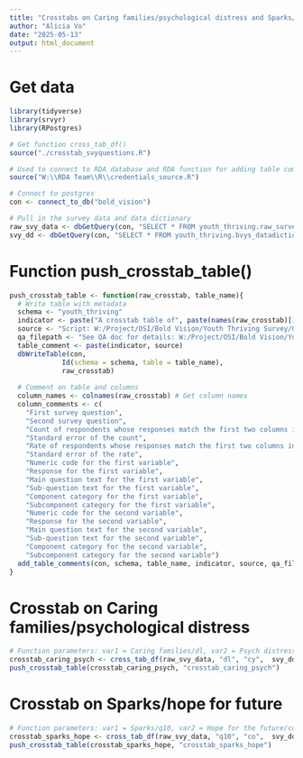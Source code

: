 ```yaml
---
title: "Crosstabs on Caring families/psychological distress and Sparks/hope for future"
author: "Alicia Vo"
date: "2025-05-13"
output: html_document
---
```


# Get data
```r
library(tidyverse)
library(srvyr)
library(RPostgres)

# Get function cross_tab_df()
source("./crosstab_svyquestions.R")

# Used to connect to RDA database and RDA function for adding table comments
source("W:\\RDA Team\\R\\credentials_source.R")

# Connect to postgres
con <- connect_to_db("bold_vision")

# Pull in the survey data and data dictionary
raw_svy_data <- dbGetQuery(con, "SELECT * FROM youth_thriving.raw_survey_data")
svy_dd <- dbGetQuery(con, "SELECT * FROM youth_thriving.bvys_datadictionary_2024")
```
# Function push_crosstab_table()
```r
push_crosstab_table <- function(raw_crosstab, table_name){
  # Write table with metadata
  schema <- "youth_thriving"
  indicator <- paste("A crosstab table of", paste(names(raw_crosstab)[1:2], collapse = " and "))
  source <- "Script: W:/Project/OSI/Bold Vision/Youth Thriving Survey/GitHub/AV/boldvision_youththriving/Descriptive and Demographic Analyses/crosstabs_caring_psych_sparks_hope.Rmd "
  qa_filepath <- "See QA doc for details: W:/Project/OSI/Bold Vision/Youth Thriving Survey/Documentation/QA_crosstabs_caring_psych_sparks_hope.docx"
  table_comment <- paste(indicator, source)
  dbWriteTable(con, 
             Id(schema = schema, table = table_name), 
             raw_crosstab)
  
  # Comment on table and columns
  column_names <- colnames(raw_crosstab) # Get column names
  column_comments <- c(
    "First survey question",
    "Second survey question",
    "Count of respondents whose responses match the first two columns in this table",
    "Standard error of the count",
    "Rate of respondents whose responses match the first two columns in this table",
    "Standard error of the rate",
    "Numeric code for the first variable",
    "Response for the first variable",
    "Main question text for the first variable",
    "Sub-question text for the first variable",
    "Component category for the first variable",
    "Subcomponent category for the first variable",
    "Numeric code for the second variable",
    "Response for the second variable",
    "Main question text for the second variable",
    "Sub-question text for the second variable",
    "Component category for the second variable",
    "Subcomponent category for the second variable")
  add_table_comments(con, schema, table_name, indicator, source, qa_filepath, column_names, column_comments)
}
```

# Crosstab on Caring families/psychological distress 
```r
# Function parameters: var1 = Caring families/dl, var2 = Psych distress/cy
crosstab_caring_psych <- cross_tab_df(raw_svy_data, "dl", "cy",  svy_dd)
push_crosstab_table(crosstab_caring_psych, "crosstab_caring_psych")
```

# Crosstab on Sparks/hope for future
```r
# Function parameters: var1 = Sparks/q10, var2 = Hope for the future/co
crosstab_sparks_hope <- cross_tab_df(raw_svy_data, "q10", "co",  svy_dd)
push_crosstab_table(crosstab_sparks_hope, "crosstab_sparks_hope")
```


